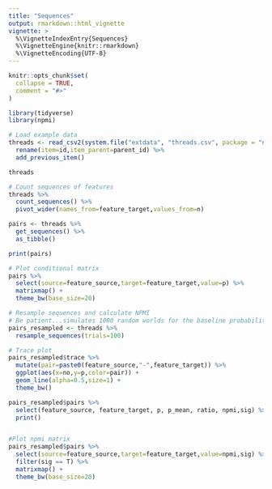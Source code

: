 ```yaml
---
title: "Sequences"
output: rmarkdown::html_vignette
vignette: >
  %\VignetteIndexEntry{Sequences}
  %\VignetteEngine{knitr::rmarkdown}
  %\VignetteEncoding{UTF-8}
---
```


```r
knitr::opts_chunk$set(
  collapse = TRUE,
  comment = "#>"
)
```

```r
library(tidyverse)
library(npmi)

# Load example data
threads <- read_csv2(system.file("extdata", "threads.csv", package = "npmi")) %>% 
  rename(item=id,item_parent=parent_id) %>% 
  add_previous_item()

threads

```


```r
# Count sequences of features
threads %>%
  count_sequences() %>% 
  pivot_wider(names_from=feature_target,values_from=n)
```

```r
pairs <- threads %>% 
  get_sequences() %>% 
  as_tibble()

print(pairs)

# Plot conditional matrix
pairs %>% 
  select(source=feature_source,target=feature_target,value=p) %>% 
  matrixmap() +
  theme_bw(base_size=20)

```


```r
# Resample sequences and calculate NPMI
# Be patient...simulates 1000 random worlds for the baseline probability
pairs_resampled <- threads %>%
  resample_sequences(trials=100)

```

```r
# Trace plot
pairs_resampled$trace %>% 
  mutate(pair=paste0(feature_source,"-",feature_target)) %>% 
  ggplot(aes(x=no,y=p,color=pair)) +
  geom_line(alpha=0.5,size=1) +
  theme_bw()

```

```r
pairs_resampled$pairs %>% 
  select(feature_source, feature_target, p, p_mean, ratio, npmi,sig) %>% 
  print()


#Plot npmi matrix
pairs_resampled$pairs %>% 
  select(source=feature_source,target=feature_target,value=npmi,sig) %>% 
  filter(sig == T) %>% 
  matrixmap() +
  theme_bw(base_size=20)


```
